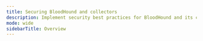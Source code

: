 ---
title: Securing BloodHound and collectors
description: Implement security best practices for BloodHound and its collectors.
mode: wide
sidebarTitle: Overview
---

<CardGroup cols={2}>
  <Card
    title="SharpHound Enterprise Service Hardening"
    icon="shield-check"
    href="/manage-bloodhound/securing-bloodhound-and-collectors/sharphound-hardening"
    iconType="solid"
    horizontal
  />
</CardGroup>
